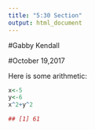 ```yaml
---
title: "5:30 Section"
output: html_document
---
```

#Gabby Kendall

#October 19,2017
 
Here is some arithmetic:
 
```r
x<-5
y<-6
x^2+y^2
```

```r
## [1] 61
```
